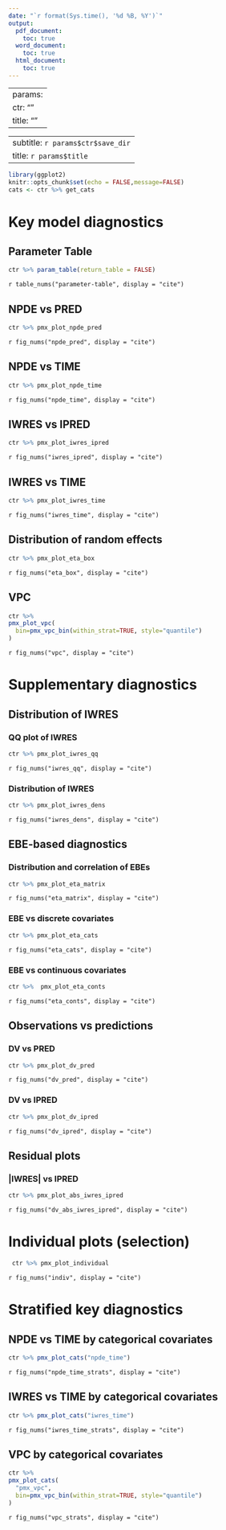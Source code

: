 ```yaml
---
date: "`r format(Sys.time(), '%d %B, %Y')`"
output: 
  pdf_document:
    toc: true
  word_document:
    toc: true
  html_document:
    toc: true
---
```


---
params:
  ctr: ""
  title: ""
---
---
subtitle: `r params$ctr$save_dir`
title: `r params$title `
---

```r
library(ggplot2)
knitr::opts_chunk$set(echo = FALSE,message=FALSE)
cats <- ctr %>% get_cats

```
\newpage

# Key model diagnostics

## Parameter Table
```r
ctr %>% param_table(return_table = FALSE)
```
`r table_nums("parameter-table", display = "cite")`
\newpage

## NPDE vs PRED
```r
ctr %>% pmx_plot_npde_pred
```
`r fig_nums("npde_pred", display = "cite")`
\newpage

## NPDE vs TIME
```r
ctr %>% pmx_plot_npde_time
```
`r fig_nums("npde_time", display = "cite")`
\newpage

## IWRES vs IPRED
```r
ctr %>% pmx_plot_iwres_ipred
```
`r fig_nums("iwres_ipred", display = "cite")`
\newpage

## IWRES vs TIME
```r
ctr %>% pmx_plot_iwres_time
```
`r fig_nums("iwres_time", display = "cite")`
\newpage

## Distribution of random effects 
```r
ctr %>% pmx_plot_eta_box
```
`r fig_nums("eta_box", display = "cite")`
\newpage

## VPC
```r
ctr %>%
pmx_plot_vpc(
  bin=pmx_vpc_bin(within_strat=TRUE, style="quantile")
)
```
`r fig_nums("vpc", display = "cite")`

\newpage

# Supplementary diagnostics

## Distribution of IWRES

### QQ plot of IWRES
```r
ctr %>% pmx_plot_iwres_qq
```
`r fig_nums("iwres_qq", display = "cite")`

\newpage

### Distribution of IWRES
```r
ctr %>% pmx_plot_iwres_dens
```
`r fig_nums("iwres_dens", display = "cite")`

\newpage

## EBE-based diagnostics

### Distribution and correlation of EBEs

```r
ctr %>% pmx_plot_eta_matrix
```
`r fig_nums("eta_matrix", display = "cite")`

\newpage
### EBE vs discrete covariates
```r
ctr %>% pmx_plot_eta_cats
```
`r fig_nums("eta_cats", display = "cite")`

\newpage

### EBE vs continuous covariates
```r
ctr %>%  pmx_plot_eta_conts
```
`r fig_nums("eta_conts", display = "cite")`

\newpage

## Observations vs predictions

### DV vs PRED
```r
ctr %>% pmx_plot_dv_pred
```
`r fig_nums("dv_pred", display = "cite")`

\newpage

### DV vs IPRED
```r
ctr %>% pmx_plot_dv_ipred
```
`r fig_nums("dv_ipred", display = "cite")`

\newpage

## Residual plots

### |IWRES| vs IPRED
```r
ctr %>% pmx_plot_abs_iwres_ipred
```
`r fig_nums("dv_abs_iwres_ipred", display = "cite")`

\newpage

# Individual plots (selection)

```r
 ctr %>% pmx_plot_individual
```
`r fig_nums("indiv", display = "cite")`

\newpage

# Stratified key diagnostics 

## NPDE vs TIME by categorical covariates
```r
ctr %>% pmx_plot_cats("npde_time")
```
`r fig_nums("npde_time_strats", display = "cite")`

\newpage

## IWRES vs TIME by categorical covariates
```r
ctr %>% pmx_plot_cats("iwres_time")
```
`r fig_nums("iwres_time_strats", display = "cite")`

\newpage

## VPC by categorical covariates
```r
ctr %>%
pmx_plot_cats(
  "pmx_vpc",
  bin=pmx_vpc_bin(within_strat=TRUE, style="quantile")
)
```
`r fig_nums("vpc_strats", display = "cite")`
